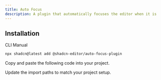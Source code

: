 ```yaml
---
title: Auto Focus
description: A plugin that automatically focuses the editor when it is mounted.
---
```


<ComponentPreview
  name="auto-focus-plugin-demo"
  className="[&_.preview>[data-orientation=vertical]]:sm:max-w-[70%]"
  description="A plugin that automatically focuses the editor when it is mounted."
/>

## Installation

<Tabs defaultValue="cli">

<TabsList>
  <TabsTrigger value="cli">CLI</TabsTrigger>
  <TabsTrigger value="manual">Manual</TabsTrigger>
</TabsList>

<TabsContent value="cli">

```bash
npx shadcn@latest add @shadcn-editor/auto-focus-plugin
```

</TabsContent>

<TabsContent value="manual">

<Steps>

<Step>Copy and paste the following code into your project.</Step>

<ComponentSource name="auto-focus-plugin" />

<Step>Update the import paths to match your project setup.</Step>

</Steps>

</TabsContent>

</Tabs>
